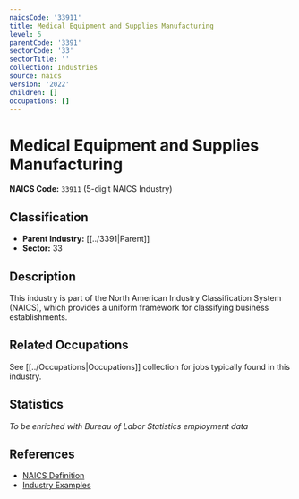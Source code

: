 ```yaml
---
naicsCode: '33911'
title: Medical Equipment and Supplies Manufacturing
level: 5
parentCode: '3391'
sectorCode: '33'
sectorTitle: ''
collection: Industries
source: naics
version: '2022'
children: []
occupations: []
---
```

# Medical Equipment and Supplies Manufacturing

**NAICS Code:** `33911` (5-digit NAICS Industry)

## Classification

- **Parent Industry:** [[../3391|Parent]]
- **Sector:** 33

## Description

This industry is part of the North American Industry Classification System (NAICS), which provides a uniform framework for classifying business establishments.

## Related Occupations

See [[../Occupations|Occupations]] collection for jobs typically found in this industry.

## Statistics

*To be enriched with Bureau of Labor Statistics employment data*

## References

- [NAICS Definition](https://www.census.gov/naics/)
- [Industry Examples](https://www.census.gov/naics/2022NAICS/)
